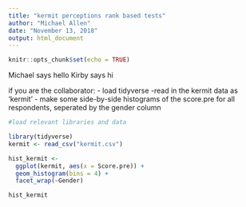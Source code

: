 ```yaml
---
title: "kermit perceptions rank based tests"
author: "Michael Allen"
date: "November 13, 2018"
output: html_document
---
```


```r
knitr::opts_chunk$set(echo = TRUE)
```

Michael says hello
Kirby says hi

if you are the collaborator:
- load tidyverse
-read in the kermit data as 'kermit'
- make some side-by-side histograms of the score.pre for all respondents, seperated by the gender column 

```r
#load relevant libraries and data

library(tidyverse)
kermit <- read_csv("kermit.csv")

hist_kermit <- 
  ggplot(kermit, aes(x = Score.pre)) +
  geom_histogram(bins = 4) +
  facet_wrap(~Gender)

hist_kermit
```

